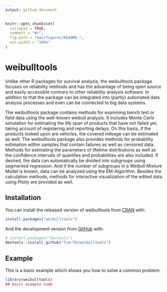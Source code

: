 ```yaml
---
output: github_document
---
```


<!-- README.md is generated from README.Rmd. Please edit that file -->

```r
knitr::opts_chunk$set(
  collapse = TRUE,
  comment = "#>",
  fig.path = "man/figures/README-",
  out.width = "100%"
)
```

# weibulltools

<!-- badges: start -->
<!-- badges: end -->

Unlike other R packages for survival analysis, the weibulltools package focuses on reliability methods and has the advantage of being open source and easily accessible contrary to other reliability analysis software.
In addition to that the package can be integrated into (partly) automated data analysis processes and even can be connected to big data systems.

The weibulltools package contains methods for examining bench test or field data using the well-known weibull analysis. 
It includes Monte Carlo simulation for estimating the life span of products that have not failed yet, taking account of registering and reporting delays. On this basis, if the products looked upon are vehicles, the covered mileage can be estimated as well. 
The weibulltools package also provides methods for probability estimation within samples that contain failures as well as censored data. Methods for estimating the parameters of lifetime distributions as well as the confidence intervals of quantiles and probabilities are also included. If desired, the data can automatically be divided into subgroups using segmented regression. 
And if the number of subgroups in a Weibull Mixture Model is known, data can be analyzed using the EM-Algorithm. 
Besides the calculation methods, methods for interactive visualization of the edited data using _Plotly_ are provided as well.

## Installation

You can install the released version of weibulltools from [CRAN](https://CRAN.R-project.org) with:

``` r
install.packages("weibulltools")
```

And the development version from [GitHub](https://github.com/) with:

``` r
# install.packages("devtools")
devtools::install_github("Tim-TU/weibulltools")
```
## Example

This is a basic example which shows you how to solve a common problem:

```r
library(weibulltools)
## basic example code
```
